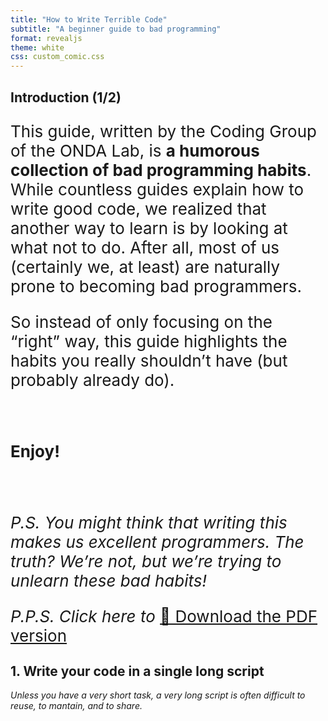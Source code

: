 ```yaml
---
title: "How to Write Terrible Code"
subtitle: "A beginner guide to bad programming"
format: revealjs
theme: white
css: custom_comic.css
---
```


## Introduction (1/2)

<section style="font-size: 26px;">

This guide, written by the Coding Group of the ONDA Lab, is **a humorous collection of bad programming habits**.
While countless guides explain how to write good code, we realized that another way to learn is by looking at what not to do. After all, most of us (certainly we, at least) are naturally prone to becoming bad programmers.

So instead of only focusing on the “right” way, this guide highlights the habits you really shouldn’t have (but probably already do).

<br>

**Enjoy!**

<br>

_P.S. You might think that writing this makes us excellent programmers. The truth? We’re not, but we’re trying to unlearn these bad habits!_


<div class="download-button">
<em> P.P.S. Click here to </em> <a href="?print-pdf" target="_blank">📄 Download the PDF version</a>
</div>


</section>

## 1. Write your code in a single long script

_Unless you have a very short task, a very long script is often difficult to reuse, to mantain, and to share._



